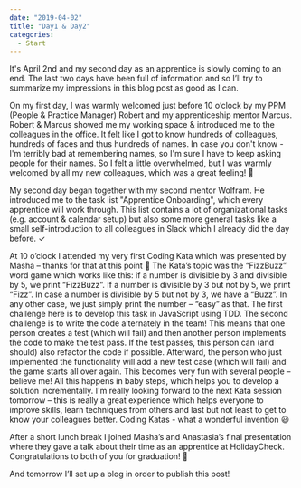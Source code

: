 ---
date: "2019-04-02"
title: "Day1 & Day2"
categories:
  - Start  
---

It's April 2nd and my second day as an apprentice is slowly coming to an end.
The last two days have been full of information and so I’ll try to summarize my impressions in this blog post as good as I can.

On my first day, I was warmly welcomed just before 10 o’clock by my PPM (People & Practice Manager) Robert and my apprenticeship mentor Marcus.
Robert & Marcus showed me my working space & introduced me to the colleagues in the office.
It felt like I got to know hundreds of colleagues, hundreds of faces and thus hundreds of names.
In case you don't know - I'm terribly bad at remembering names, so I'm sure I have to keep asking people for their names.
So I felt a little overwhelmed, but I was warmly welcomed by all my new colleagues, which was a great feeling! 🙂

My second day began together with my second mentor Wolfram. He introduced me to the task list "Apprentice Onboarding", which every apprentice will work through.
This list contains a lot of organizational tasks (e.g. account & calendar setup) but also some more general tasks like a small self-introduction to all colleagues
in Slack which I already did the day before. ✓

At 10 o’clock I attended my very first Coding Kata which was presented by Masha – thanks for that at this point 🙂
The Kata’s topic was the “FizzBuzz” word game which works like this:
if a number is divisible by 3 and divisible by 5, we print “FizzBuzz”. If a number is divisible by 3 but not by 5, we print “Fizz”.
In case a number is divisible by 5 but not by 3, we have a “Buzz”. In any other case, we just simply print the number – “easy” as that.
The first challenge here is to develop this task in JavaScript using TDD.
The second challenge is to write the code alternately in the team!
This means that one person creates a test (which will fail) and then another person implements the code to make the test pass.
If the test passes, this person can (and should) also refactor the code if possible.
Afterward, the person who just implemented the functionality will add a new test case (which will fail) and the game starts all over again.
This becomes very fun with several people – believe me!
All this happens in baby steps, which helps you to develop a solution incrementally.
I'm really looking forward to the next Kata session tomorrow – this is really a great experience which helps everyone to improve skills, learn techniques from others and last but not least to get to know your colleagues better.
Coding Katas - what a wonderful invention 😃

After a short lunch break I joined Masha’s and Anastasia’s final presentation where they gave a talk about their time as an apprentice at HolidayCheck.
Congratulations to both of you for graduation! 🎉

And tomorrow I’ll set up a blog in order to publish this post!

